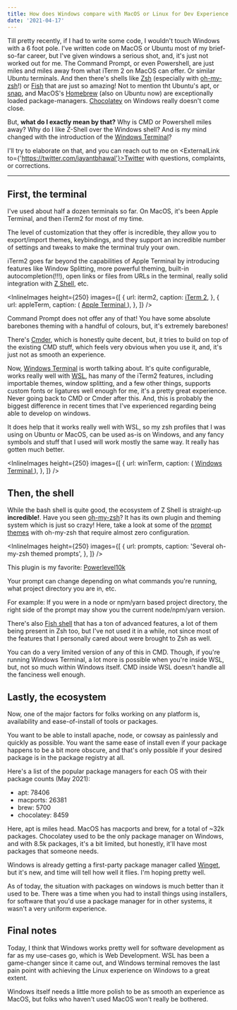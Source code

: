 ```yaml
---
title: How does Windows compare with MacOS or Linux for Dev Experience now?
date: '2021-04-17'
---
```




Till pretty recently, if I had to write some code, I wouldn't touch Windows with
a 6 foot pole. I've written code on MacOS or Ubuntu most of my brief-so-far
career, but I've given windows a serious shot, and, it's just not worked out for
me. The Command Prompt, or even Powershell, are just miles and miles away from
what iTerm 2 on MacOS can offer. Or similar Ubuntu terminals. And then there's
shells like [Zsh](https://en.wikipedia.org/wiki/Z_shell) (especially with
[oh-my-zsh](https://ohmyz.sh/)!) or [Fish](https://fishshell.com/) that are just
so amazing! Not to mention tht Ubuntu's apt, or [snap](https://snapcraft.io/),
and MacOS's [Homebrew](https://brew.sh/) (also on Ubuntu now) are exceptionally
loaded package-managers. [Chocolatey](https://chocolatey.org/) on Windows really
doesn't come close.

But, **what do I exactly mean by that?** Why is CMD or Powershell miles away?
Why do I like Z-Shell over the Windows shell? And is my mind changed with the
introduction of the
[Windows Terminal](https://www.microsoft.com/p/windows-terminal-preview/9n0dx20hk701)?

I'll try to elaborate on that, and you can reach out to me on <ExternalLink
to={'https://twitter.com/jayantbhawal'}>Twitter</ExternalLink> with questions,
complaints, or corrections.

---

## First, the terminal

I've used about half a dozen terminals so far. On MacOS, it's been Apple
Terminal, and then iTerm2 for most of my time.

The level of customization that they offer is incredible, they allow you to
export/import themes, keybindings, and they support an incredible number of
settings and tweaks to make the terminal truly your own.

iTerm2 goes far beyond the capabilities of Apple Terminal by introducing
features like Window Splitting, more powerful theming, built-in
autocompletion(!!!), open links or files from URLs in the terminal, really solid
integration with [Z Shell](https://en.wikipedia.org/wiki/Z_shell), etc.

<InlineImages
  height={250}
  images={[
    {
      url: iterm2,
      caption: <a href='https://iterm2.com/features.html'>iTerm 2</a>,
    },
    {
      url: appleTerm,
      caption: (
        <a href='https://en.wikipedia.org/wiki/Terminal_(macOS)'>
          Apple Terminal
        </a>
      ),
    },
  ]}
/>

Command Prompt does not offer any of that! You have some absolute barebones
theming with a handful of colours, but, it's extremely barebones!

There's [Cmder](https://cmder.net/), which is honestly quite decent, but, it
tries to build on top of the existing CMD stuff, which feels very obvious when
you use it, and, it's just not as smooth an experience.

Now,
[Windows Terminal](https://www.microsoft.com/p/windows-terminal-preview/9n0dx20hk701)
is worth talking about. It's quite configurable, works really well with
[WSL](https://docs.microsoft.com/en-us/windows/wsl/install-win10), has many of
the iTerm2 features, including importable themes, window splitting, and a few
other things, supports custom fonts or ligatures well enough for me, it's a
pretty great experience. Never going back to CMD or Cmder after this. And, this
is probably the biggest difference in recent times that I've experienced
regarding being able to develop on windows.

It does help that it works really well with WSL, so my zsh profiles that I was
using on Ubuntu or MacOS, can be used as-is on Windows, and any fancy symbols
and stuff that I used will work mostly the same way. It really has gotten much
better.

<InlineImages
  height={250}
  images={[
    {
      url: winTerm,
      caption: (
        <a href='https://www.microsoft.com/p/windows-terminal-preview/9n0dx20hk701'>
          Windows Terminal
        </a>
      ),
    },
  ]}
/>

## Then, the shell

While the bash shell is quite good, the ecosystem of Z Shell is straight-up
**incredible!**. Have you seen [oh-my-zsh](https://ohmyz.sh/)? It has its own
plugin and theming system which is just so crazy! Here, take a look at some of
the [prompt themes](https://github.com/ohmyzsh/ohmyzsh/wiki/Themes) with
oh-my-zsh that require almost zero configuration.

<InlineImages
  height={250}
  images={[
    {
      url: prompts,
      caption: 'Several oh-my-zsh themed prompts',
    },
  ]}
/>
<br />

This plugin is my favorite:
[Powerlevel10k](https://github.com/romkatv/powerlevel10k)

Your prompt can change depending on what commands you're running, what project
directory you are in, etc.

For example: If you were in a node or npm/yarn based project directory, the
right side of the prompt may show you the current node/npm/yarn version.

There's also [Fish shell](https://fishshell.com/) that has a ton of advanced
features, a lot of them being present in Zsh too, but I've not used it in a
while, not since most of the features that I personally cared about were brought
to Zsh as well.

You can do a very limited version of any of this in CMD. Though, if you're
running Windows Terminal, a lot more is possible when you're inside WSL, but,
not so much within Windows itself. CMD inside WSL doesn't handle all the
fanciness well enough.

## Lastly, the ecosystem

Now, one of the major factors for folks working on any platform is, availability
and ease-of-install of tools or packages.

You want to be able to install apache, node, or cowsay as painlessly and quickly
as possible. You want the same ease of install even if your package happens to
be a bit more obscure, and that's only possible if your desired package is in
the package registry at all.

Here's a list of the popular package managers for each OS with their package
counts (May 2021):

- apt: 78406
- macports: 26381
- brew: 5700
- chocolatey: 8459

Here, apt is miles head. MacOS has macports and brew, for a total of ~32k
packages. Chocolatey used to be the only package manager on Windows, and with
8.5k packages, it's a bit limited, but honestly, it'll have most packages that
someone needs.

Windows is already getting a first-party package manager called
[Winget](https://devblogs.microsoft.com/commandline/windows-package-manager-preview/),
but it's new, and time will tell how well it flies. I'm hoping pretty well.

As of today, the situation with packages on windows is much better than it used
to be. There was a time when you had to install things using installers, for
software that you'd use a package manager for in other systems, it wasn't a very
uniform experience.

## Final notes

Today, I think that Windows works pretty well for software development as far as
my use-cases go, which is Web Development. WSL has been a game-changer since it
came out, and Windows terminal removes the last pain point with achieving the
Linux experience on Windows to a great extent.

Windows itself needs a little more polish to be as smooth an experience as
MacOS, but folks who haven't used MacOS won't really be bothered.

